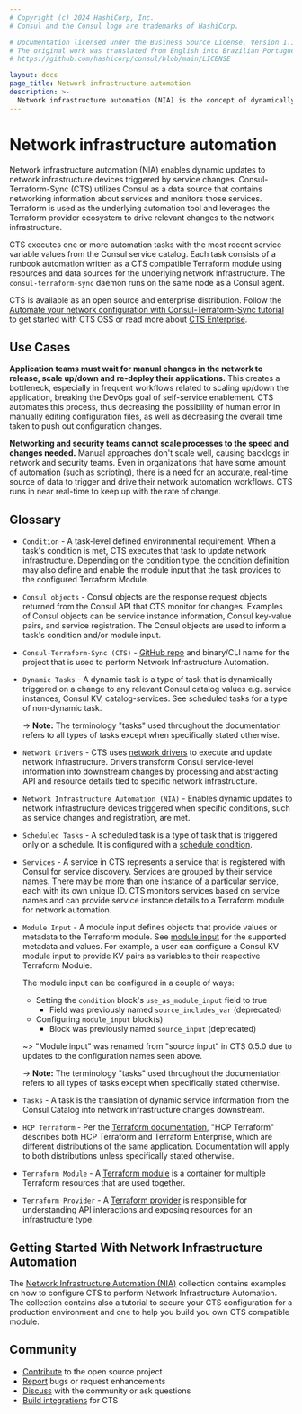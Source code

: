 ```yaml
---
# Copyright (c) 2024 HashiCorp, Inc.
# Consul and the Consul logo are trademarks of HashiCorp.

# Documentation licensed under the Business Source License, Version 1.1.
# The original work was translated from English into Brazilian Portuguese.
# https://github.com/hashicorp/consul/blob/main/LICENSE

layout: docs
page_title: Network infrastructure automation
description: >-
  Network infrastructure automation (NIA) is the concept of dynamically updating infrastructure devices triggered by service changes. Consul-Terraform-Sync is a tool that performs NIA and utilizes Consul as a data source that contains networking information about services and monitors those services. Terraform is used as the underlying automation tool and leverages the Terraform provider ecosystem to drive relevant changes to the network infrastructure.
---
```


# Network infrastructure automation

Network infrastructure automation (NIA) enables dynamic updates to network infrastructure devices triggered by service changes. Consul-Terraform-Sync (CTS) utilizes Consul as a data source that contains networking information about services and monitors those services. Terraform is used as the underlying automation tool and leverages the Terraform provider ecosystem to drive relevant changes to the network infrastructure.

CTS executes one or more automation tasks with the most recent service variable values from the Consul service catalog. Each task consists of a runbook automation written as a CTS compatible Terraform module using resources and data sources for the underlying network infrastructure. The `consul-terraform-sync` daemon runs on the same node as a Consul agent.

CTS is available as an open source and enterprise distribution. Follow the [Automate your network configuration with Consul-Terraform-Sync tutorial](/consul/tutorials/network-infrastructure-automation/consul-terraform-sync-intro?utm_source=docs) to get started with CTS OSS or read more about [CTS Enterprise](/consul/docs/enterprise/cts).

## Use Cases

**Application teams must wait for manual changes in the network to release, scale up/down and re-deploy their applications.** This creates a bottleneck, especially in frequent workflows related to scaling up/down the application, breaking the DevOps goal of self-service enablement. CTS automates this process, thus decreasing the possibility of human error in manually editing configuration files, as well as decreasing the overall time taken to push out configuration changes.

**Networking and security teams cannot scale processes to the speed and changes needed.** Manual approaches don't scale well, causing backlogs in network and security teams. Even in organizations that have some amount of automation (such as scripting), there is a need for an accurate, real-time source of data to trigger and drive their network automation workflows. CTS runs in near real-time to keep up with the rate of change.

## Glossary

- `Condition` - A task-level defined environmental requirement. When a task's condition is met, CTS executes that task to update network infrastructure. Depending on the condition type, the condition definition may also define and enable the module input that the task provides to the configured Terraform Module.

- `Consul objects` - Consul objects are the response request objects returned from the Consul API that CTS monitor for changes. Examples of Consul objects can be service instance information, Consul key-value pairs, and service registration. The Consul objects are used to inform a task's condition and/or module input.

- `Consul-Terraform-Sync (CTS)` - [GitHub repo](https://github.com/hashicorp/consul-terraform-sync) and binary/CLI name for the project that is used to perform Network Infrastructure Automation.

- `Dynamic Tasks` - A dynamic task is a type of task that is dynamically triggered on a change to any relevant Consul catalog values e.g. service instances, Consul KV, catalog-services. See scheduled tasks for a type of non-dynamic task.

  -> **Note:** The terminology "tasks" used throughout the documentation refers to all types of tasks except when specifically stated otherwise.

- `Network Drivers` - CTS uses [network drivers](/consul/docs/automate/infrastructure/network-driver) to execute and update network infrastructure. Drivers transform Consul service-level information into downstream changes by processing and abstracting API and resource details tied to specific network infrastructure.

- `Network Infrastructure Automation (NIA)` - Enables dynamic updates to network infrastructure devices triggered when specific conditions, such as service changes and registration, are met.

- `Scheduled Tasks` - A scheduled task is a type of task that is triggered only on a schedule. It is configured with a [schedule condition](/consul/docs/nia/configuration#schedule-condition).

- `Services` - A service in CTS represents a service that is registered with Consul for service discovery. Services are grouped by their service names. There may be more than one instance of a particular service, each with its own unique ID. CTS monitors services based on service names and can provide service instance details to a Terraform module for network automation.

- `Module Input` - A module input defines objects that provide values or metadata to the Terraform module. See [module input](/consul/docs/nia/terraform-modules#module-input) for the supported metadata and values. For example, a user can configure a Consul KV module input to provide KV pairs as variables to their respective Terraform Module.

  The module input can be configured in a couple of ways:
  - Setting the `condition` block's `use_as_module_input` field to true
    - Field was previously named `source_includes_var` (deprecated)
  - Configuring `module_input` block(s)
    - Block was previously named `source_input` (deprecated)

  ~> "Module input" was renamed from "source input" in CTS 0.5.0 due to updates to the configuration names seen above.

  -> **Note:** The terminology "tasks" used throughout the documentation refers to all types of tasks except when specifically stated otherwise.

- `Tasks` - A task is the translation of dynamic service information from the Consul Catalog into network infrastructure changes downstream.

- `HCP Terraform` - Per the [Terraform documentation](/terraform/cloud-docs), "HCP Terraform" describes both HCP Terraform and Terraform Enterprise, which are different distributions of the same application. Documentation will apply to both distributions unless specifically stated otherwise.

- `Terraform Module` - A [Terraform module](/terraform/language/modules) is a container for multiple Terraform resources that are used together.

- `Terraform Provider` - A [Terraform provider](/terraform/language/providers) is responsible for understanding API interactions and exposing resources for an infrastructure type.

## Getting Started With Network Infrastructure Automation

The [Network Infrastructure Automation (NIA)](/consul/tutorials/network-infrastructure-automation?utm_source=docs)
collection contains examples on how to configure CTS to
perform Network Infrastructure Automation. The collection contains also a
tutorial to secure your CTS configuration for a production
environment and one to help you build you own CTS compatible
module.

## Community

- [Contribute](https://github.com/hashicorp/consul-terraform-sync) to the open source project
- [Report](https://github.com/hashicorp/consul-terraform-sync/issues) bugs or request enhancements
- [Discuss](https://discuss.hashicorp.com/tags/c/consul/29/consul-terraform-sync) with the community or ask questions
- [Build integrations](/consul/docs/automate/infrastructure/module) for CTS
